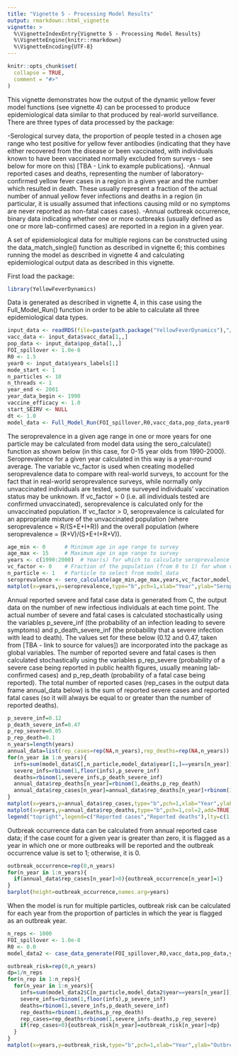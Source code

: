 ```yaml
---
title: "Vignette 5 - Processing Model Results"
output: rmarkdown::html_vignette
vignette: >
  %\VignetteIndexEntry{Vignette 5 - Processing Model Results}
  %\VignetteEngine{knitr::rmarkdown}
  %\VignetteEncoding{UTF-8}
---
```


```r
knitr::opts_chunk$set(
  collapse = TRUE,
  comment = "#>"
)
```

This vignette demonstrates how the output of the dynamic yellow fever model functions (see vignette 4) can be processed to produce epidemiological data similar to that produced by real-world surveillance. There are three types of data processed by the package:

-Serological survey data, the proportion of people tested in a chosen age range who test positive for yellow fever antibodies (indicating that they have either recovered from the disease or been vaccinated, with individuals known to have been vaccinated normally excluded from surveys - see below for more on this) [TBA - Link to example publications].
-Annual reported cases and deaths, representing the number of laboratory-confirmed yellow fever cases in a region in a given year and the number which resulted in death. These usually represent a fraction of the actual number of annual yellow fever infections and deaths in a region (in particular, it is usually assumed that infections causing mild or no symptoms are never reported as non-fatal cases cases).
-Annual outbreak occurrence, binary data indicating whether one or more outbreaks (usually defined as one or more lab-confirmed cases) are reported in a region in a given year.

A set of epidemiological data for multiple regions can be constructed using the data_match_single() function as described in vignette 6; this combines running the model as described in vignette 4 and calculating epidemiological output data as described in this vignette.

First load the package:

```r
library(YellowFeverDynamics)
```

Data is generated as described in vignette 4, in this case using the Full_Model_Run() function in order to be able to calculate all three epidemiological data types.

```r
input_data <- readRDS(file=paste(path.package("YellowFeverDynamics"),"/exdata/input_data_example.Rds",sep=""))
vacc_data <- input_data$vacc_data[1,,]
pop_data <- input_data$pop_data[1,,]  
FOI_spillover <- 1.0e-8             
R0 <- 1.5                           
year0 <- input_data$years_labels[1] 
mode_start <- 1                     
n_particles <- 10                   
n_threads <- 1                      
year_end <- 2001                    
year_data_begin <- 1990
vaccine_efficacy <- 1.0             
start_SEIRV <- NULL
dt <- 1.0
model_data <- Full_Model_Run(FOI_spillover,R0,vacc_data,pop_data,year0,mode_start,n_particles,n_threads,year_end,year_data_begin,vaccine_efficacy,start_SEIRV,dt)
```

The seroprevalence in a given age range in one or more years for one particle may be calculated from model data using the sero_calculate() function as shown below (in this case, for 0-15 year olds from 1990-2000). Seroprevalence for a given year calculated in this way is a year-round average. The variable vc_factor is used when creating modelled seroprevalence data to compare with real-world surveys, to account for the fact that in real-world seroprevalence surveys, while normally only unvaccinated individuals are tested, some surveyed individuals' vaccination status may be unknown. If vc_factor = 0 (i.e. all individuals tested are confirmed unvaccinated), seroprevalence is calculated only for the unvaccinated population. If vc_factor > 0, seroprevalence is calculated for an appropriate mixture of the unvaccinated population (where seroprevalence = R/(S+E+I+R)) and the overall population (where seroprevalence = (R+V)/(S+E+I+R+V)).

```r
age_min <- 0      # Minimum age in age range to survey
age_max <- 15     # Maximum age in age range to survey
years <- c(1990:2000)  # Year(s) for which to calculate seroprevalence
vc_factor <- 0    # Fraction of the population (from 0 to 1) for whom vaccination status is unknown
n_particle <- 1   # Particle to select from model_data
seroprevalence <- sero_calculate(age_min,age_max,years,vc_factor,model_data,n_particle)
matplot(x=years,y=seroprevalence,type="b",pch=1,xlab="Year",ylab="Seroprevalence")
```

Annual reported severe and fatal case data is generated from C, the output data on the number of new infectious individuals at each time point. The actual number of severe and fatal cases is calculated stochastically using the variables p_severe_inf (the probability of an infection leading to severe symptoms) and p_death_severe_inf (the probability that a severe infection with lead to death). The values set for these below (0.12 and 0.47, taken from [TBA - link to source for values]) are incorporated into the package as global variables. The number of reported severe and fatal cases is then calculated stochastically using the variables p_rep_severe (probability of a severe case being reported in public health figures, usually meaning lab-confirmed cases) and p_rep_death (probability of a fatal case being reported). The total number of reported cases (rep_cases in the output data frame annual_data below) is the sum of reported severe cases and reported fatal cases (so it will always be equal to or greater than the number of reported deaths).

```r
p_severe_inf=0.12
p_death_severe_inf=0.47
p_rep_severe=0.05
p_rep_death=0.1
n_years=length(years)
annual_data=list(rep_cases=rep(NA,n_years),rep_deaths=rep(NA,n_years))
for(n_year in 1:n_years){
  infs=sum(model_data$C[,n_particle,model_data$year[1,]==years[n_year]])
  severe_infs=rbinom(1,floor(infs),p_severe_inf)
  deaths=rbinom(1,severe_infs,p_death_severe_inf)
  annual_data$rep_deaths[n_year]=rbinom(1,deaths,p_rep_death)
  annual_data$rep_cases[n_year]=annual_data$rep_deaths[n_year]+rbinom(1,severe_infs-deaths,p_rep_severe)
}
matplot(x=years,y=annual_data$rep_cases,type="b",pch=1,xlab="Year",ylab="Individuals")
matplot(x=years,y=annual_data$rep_deaths,type="b",pch=1,col=2,add=TRUE)
legend("topright",legend=c("Reported cases","Reported deaths"),lty=c(1,1),pch=c(1,1),col=c(1,2))
```

Outbreak occurrence data can be calculated from annual reported case data; if the case count for a given year is greater than zero, it is flagged as a year in which one or more outbreaks will be reported and the outbreak occurrence value is set to 1; otherwise, it is 0.

```r
outbreak_occurrence=rep(0,n_years)
for(n_year in 1:n_years){
  if(annual_data$rep_cases[n_year]>0){outbreak_occurrence[n_year]=1}
}
barplot(height=outbreak_occurrence,names.arg=years)
```

When the model is run for multiple particles, outbreak risk can be calculated for each year from the proportion of particles in which the year is flagged as an outbreak year.

```r
n_reps <- 1000
FOI_spillover <- 1.0e-8
R0 <- 0.0
model_data2 <- case_data_generate(FOI_spillover,R0,vacc_data,pop_data,year0,mode_start,n_reps,year_end,year_data_begin,vaccine_efficacy,start_SEIRV,dt)

outbreak_risk=rep(0,n_years)
dp=1/n_reps
for(n_rep in 1:n_reps){
  for(n_year in 1:n_years){
    infs=sum(model_data2$C[n_particle,model_data2$year==years[n_year]])
    severe_infs=rbinom(1,floor(infs),p_severe_inf)
    deaths=rbinom(1,severe_infs,p_death_severe_inf)
    rep_deaths=rbinom(1,deaths,p_rep_death)
    rep_cases=rep_deaths+rbinom(1,severe_infs-deaths,p_rep_severe)
    if(rep_cases>0){outbreak_risk[n_year]=outbreak_risk[n_year]+dp}
  }
}
matplot(x=years,y=outbreak_risk,type="b",pch=1,xlab="Year",ylab="Outbreak risk")
```
